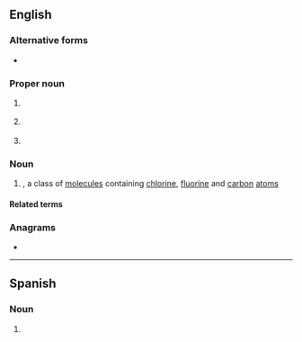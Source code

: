 ==English==
{{wikipedia}}

===Alternative forms===
* {{sense|chlorofluorocarbon}} {{alter|en|CFK||rare}}

===Proper noun===
{{en-proper noun}}

# {{lb|en|soccer}} {{initialism of|en|{{w|Chelsea Football Club}}}}
# {{lb|en|US}} {{init of|en|{{w|Combined Federal Campaign}}}}
# {{lb|en|business}} {{init of|en|{{w|Controlled Foreign Corporation}}}}

===Noun===
{{en-noun}}

# {{lb|en|organic chemistry}} {{initialism of|en|chlorofluorocarbon|nodot=1}}, a class of [[molecule]]s containing [[chlorine]], [[fluorine]] and [[carbon]] [[atom]]s

====Related terms====
{{sense|chlorofluorocarbon}}
{{col3|en
|HC
|HFC
|HCFC
|fluorocarbon
|halocarbon
|chlorocarbon
}}

===Anagrams===
* {{anagrams|en|a=ccf|CCF|Ccf|FCC|ccf|fcc}}

----

==Spanish==

===Noun===
{{es-noun|m|CFC}}

# {{lb|es|organic chemistry}} {{initialism of|es|clorofluorocarbono}}